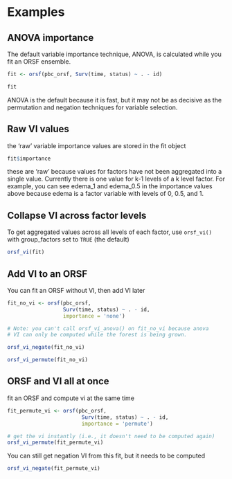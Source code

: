 
# Examples

## ANOVA importance

The default variable importance technique, ANOVA, is calculated while you fit an ORSF ensemble. 

```r

fit <- orsf(pbc_orsf, Surv(time, status) ~ . - id)

fit

```

ANOVA is the default because it is fast, but it may not be as decisive as the permutation and negation techniques for variable selection.

## Raw VI values

the 'raw' variable importance values are stored in the fit object

```r

fit$importance

```

these are 'raw' because values for factors have not been aggregated into a single value. Currently there is one value for k-1 levels of a k level factor. For example, you can see edema_1 and edema_0.5 in the importance values above because edema is a factor variable with levels of 0, 0.5, and 1.

## Collapse VI across factor levels

To get aggregated values across all levels of each factor, use `orsf_vi()` with group_factors set to `TRUE` (the default)

```r

orsf_vi(fit)

```

## Add VI to an ORSF

You can fit an ORSF without VI, then add VI later

```r

fit_no_vi <- orsf(pbc_orsf,
                  Surv(time, status) ~ . - id,
                  importance = 'none')

# Note: you can't call orsf_vi_anova() on fit_no_vi because anova
# VI can only be computed while the forest is being grown.

orsf_vi_negate(fit_no_vi)

orsf_vi_permute(fit_no_vi)

```


## ORSF and VI all at once

fit an ORSF and compute vi at the same time

```r

fit_permute_vi <- orsf(pbc_orsf,
                        Surv(time, status) ~ . - id,
                        importance = 'permute')

# get the vi instantly (i.e., it doesn't need to be computed again)
orsf_vi_permute(fit_permute_vi)

```

You can still get negation VI from this fit, but it needs to be computed

```r

orsf_vi_negate(fit_permute_vi)

```

